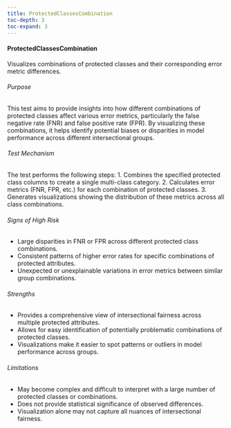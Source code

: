 ```yaml
---
title: ProtectedClassesCombination
toc-depth: 3
toc-expand: 3
---
```






  
#### ProtectedClassesCombination

Visualizes combinations of protected classes and their corresponding error metric differences.

###### Purpose

This test aims to provide insights into how different combinations of protected classes affect various error metrics,
particularly the false negative rate (FNR) and false positive rate (FPR). By visualizing these combinations,
it helps identify potential biases or disparities in model performance across different intersectional groups.

###### Test Mechanism

The test performs the following steps:
1. Combines the specified protected class columns to create a single multi-class category.
2. Calculates error metrics (FNR, FPR, etc.) for each combination of protected classes.
3. Generates visualizations showing the distribution of these metrics across all class combinations.

###### Signs of High Risk

- Large disparities in FNR or FPR across different protected class combinations.
- Consistent patterns of higher error rates for specific combinations of protected attributes.
- Unexpected or unexplainable variations in error metrics between similar group combinations.

###### Strengths

- Provides a comprehensive view of intersectional fairness across multiple protected attributes.
- Allows for easy identification of potentially problematic combinations of protected classes.
- Visualizations make it easier to spot patterns or outliers in model performance across groups.

###### Limitations

- May become complex and difficult to interpret with a large number of protected classes or combinations.
- Does not provide statistical significance of observed differences.
- Visualization alone may not capture all nuances of intersectional fairness.




 